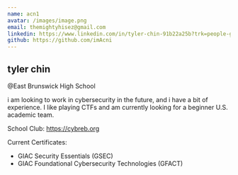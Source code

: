 ```yaml
---
name: acn1
avatar: /images/image.png
email: themightyhisez@gmail.com
linkedin: https://www.linkedin.com/in/tyler-chin-91b22a25b?trk=people-guest_people_search-card
github: https://github.com/imAcni
---
```


## tyler chin
@East Brunswick High School 

i am looking to work in cybersecurity in the future, and i have a bit of experience. I like playing CTFs and am currently looking for a beginner U.S. academic team.

School Club: 
https://cybreb.org

Current Certificates: 
- GIAC Security Essentials (GSEC)
- GIAC Foundational Cybersecurity Technologies (GFACT)





